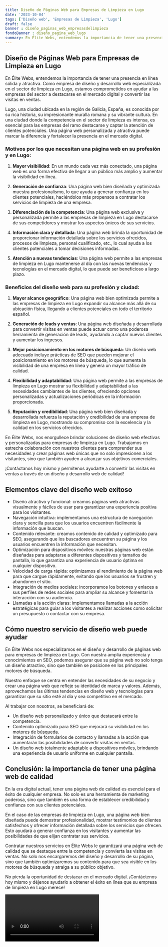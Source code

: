 ```yaml
---
title: Diseño de Páginas Web para Empresas de Limpieza en Lugo
date: '2023-10-04'
tags: ['Diseño web', 'Empresas de Limpieza', 'Lugo']
draft: false
banner : diseño_paginas_web_empresasdelimpieza
fondoBanner : diseño_pagina_web_lugo
summary: En Élite Webs, entendemos la importancia de tener una presencia en línea sólida y atractiva. Como empresa de diseño y desarrollo web especializada en el sector de limpieza en Lugo, estamos comprometidos en ayudar a las empresas del sector a destacarse en el mercado digital y convertir las visitas en ventas.
---
```


## Diseño de Páginas Web para Empresas de Limpieza en Lugo

En Élite Webs, entendemos la importancia de tener una presencia en línea sólida y atractiva. Como empresa de diseño y desarrollo web especializada en el sector de limpieza en Lugo, estamos comprometidos en ayudar a las empresas del sector a destacarse en el mercado digital y convertir las visitas en ventas.

Lugo, una ciudad ubicada en la región de Galicia, España, es conocida por su rica historia, su impresionante muralla romana y su vibrante cultura. En una ciudad donde la competencia en el sector de limpieza es intensa, es esencial para las empresas del ramo destacarse y captar la atención de clientes potenciales. Una página web personalizada y atractiva puede marcar la diferencia y fortalecer la presencia en el mercado digital.

### Motivos por los que necesitan una página web en su profesión y en Lugo:

1. **Mayor visibilidad**: En un mundo cada vez más conectado, una página web es una forma efectiva de llegar a un público más amplio y aumentar la visibilidad en línea.

2. **Generación de confianza**: Una página web bien diseñada y optimizada muestra profesionalismo, lo que ayuda a generar confianza en los clientes potenciales, haciéndolos más propensos a contratar los servicios de limpieza de una empresa.

3. **Diferenciación de la competencia**: Una página web exclusiva y personalizada permite a las empresas de limpieza en Lugo destacarse de sus competidores y mostrar los aspectos únicos de sus servicios.

4. **Información clara y detallada**: Una página web brinda la oportunidad de proporcionar información detallada sobre los servicios ofrecidos, procesos de limpieza, personal cualificado, etc., lo cual ayuda a los clientes potenciales a tomar decisiones informadas.

5. **Atención a nuevas tendencias**: Una página web permite a las empresas de limpieza en Lugo mantenerse al día con las nuevas tendencias y tecnologías en el mercado digital, lo que puede ser beneficioso a largo plazo.

### Beneficios del diseño web para su profesión y ciudad:

1. **Mayor alcance geográfico**: Una página web bien optimizada permite a las empresas de limpieza en Lugo expandir su alcance más allá de su ubicación física, llegando a clientes potenciales en todo el territorio español.

2. **Generación de leads y ventas**: Una página web diseñada y desarrollada para convertir visitas en ventas puede actuar como una poderosa herramienta de generación de leads, ayudando a captar nuevos clientes y aumentar los ingresos.

3. **Mejor posicionamiento en los motores de búsqueda**: Un diseño web adecuado incluye prácticas de SEO que pueden mejorar el posicionamiento en los motores de búsqueda, lo que aumenta la visibilidad de una empresa en línea y genera un mayor tráfico de calidad.

4. **Flexibilidad y adaptabilidad**: Una página web permite a las empresas de limpieza en Lugo mostrar su flexibilidad y adaptabilidad a las necesidades cambiantes de los clientes, ofreciendo opciones personalizadas y actualizaciones periódicas en la información proporcionada.

5. **Reputación y credibilidad**: Una página web bien diseñada y desarrollada refuerza la reputación y credibilidad de una empresa de limpieza en Lugo, mostrando su compromiso con la excelencia y la calidad en los servicios ofrecidos.

En Élite Webs, nos enorgullece brindar soluciones de diseño web efectivas y personalizadas para empresas de limpieza en Lugo. Trabajamos en estrecha colaboración con nuestros clientes para comprender sus necesidades y crear páginas web únicas que no solo impresionen a los visitantes, sino que también ayuden a alcanzar sus objetivos comerciales.

¡Contáctanos hoy mismo y permítenos ayudarte a convertir las visitas en ventas a través de un diseño y desarrollo web de calidad!

<GifSeo />

<Cta />

## Elementos clave del diseño web exitoso

- Diseño atractivo y funcional: creamos páginas web atractivas visualmente y fáciles de usar para garantizar una experiencia positiva para los visitantes.
- Navegación intuitiva: implementamos una estructura de navegación clara y sencilla para que los usuarios encuentren fácilmente la información que buscan.
- Contenido relevante: creamos contenido de calidad y optimizado para SEO, asegurando que los buscadores encuentren su página y los usuarios encuentren la información que necesitan.
- Optimización para dispositivos móviles: nuestras páginas web están diseñadas para adaptarse a diferentes dispositivos y tamaños de pantalla, lo que garantiza una experiencia de usuario óptima en cualquier dispositivo.
- Velocidad de carga rápida: optimizamos el rendimiento de la página web para que cargue rápidamente, evitando que los usuarios se frustren y abandonen el sitio.
- Integración de medios sociales: incorporamos los botones y enlaces a sus perfiles de redes sociales para ampliar su alcance y fomentar la interacción con su audiencia.
- Llamadas a la acción claras: implementamos llamadas a la acción estratégicas para guiar a los visitantes a realizar acciones como solicitar un presupuesto o contactar con su empresa.

## Cómo nuestro servicio de diseño web puede ayudar

En Élite Webs nos especializamos en el diseño y desarrollo de páginas web para empresas de limpieza en Lugo. Con nuestra amplia experiencia y conocimientos en SEO, podemos asegurar que su página web no solo tenga un diseño atractivo, sino que también se posicione en los principales motores de búsqueda.

Nuestro enfoque se centra en entender las necesidades de su negocio y crear una página web que refleje su identidad de marca y valores. Además, aprovechamos las últimas tendencias en diseño web y tecnologías para garantizar que su sitio esté al día y sea competitivo en el mercado.

Al trabajar con nosotros, se beneficiará de:

- Un diseño web personalizado y único que destacará entre la competencia.
- Contenido optimizado para SEO que mejorará su visibilidad en los motores de búsqueda.
- Integración de formularios de contacto y llamadas a la acción que aumentarán las posibilidades de convertir visitas en ventas.
- Un diseño web totalmente adaptable a dispositivos móviles, brindando una experiencia de usuario uniforme en cualquier pantalla.

## Conclusión: la importancia de tener una página web de calidad

En la era digital actual, tener una página web de calidad es esencial para el éxito de cualquier empresa. No solo es una herramienta de marketing poderosa, sino que también es una forma de establecer credibilidad y confianza con sus clientes potenciales.

En el caso de las empresas de limpieza en Lugo, una página web bien diseñada puede demostrar profesionalidad, mostrar testimonios de clientes satisfechos y ofrecer información detallada sobre los servicios que ofrecen. Esto ayudará a generar confianza en los visitantes y aumentar las posibilidades de que elijan contratar sus servicios.

Contratar nuestros servicios en Élite Webs le garantizará una página web de calidad que se destaque entre la competencia y convierta las visitas en ventas. No solo nos encargaremos del diseño y desarrollo de su página, sino que también optimizaremos su contenido para que sea visible en los motores de búsqueda y atraiga a su público objetivo.

No pierda la oportunidad de destacar en el mercado digital. ¡Contáctenos hoy mismo y déjenos ayudarlo a obtener el éxito en línea que su empresa de limpieza en Lugo merece!

<Video />

<CtaBot job='Empresas de Limpieza' city='Lugo'/>

<Gmaps query='Lugo+españa+maps' />